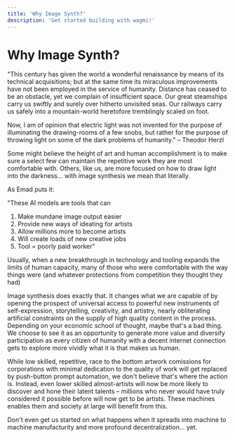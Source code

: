 ```yaml
---
title: 'Why Image Synth?'
description: 'Get started building with wagmi!'
---
```


# Why Image Synth?

"This century has given the world a wonderful renaissance by means of its technical acquisitions; but at the same time its miraculous improvements have not been employed in the service of humanity. Distance has ceased to be an obstacle, yet we complain of insufficient space. Our great steamships carry us swiftly and surely over hitherto unvisited seas. Our railways carry us safely into a mountain-world heretofore tremblingly scaled on foot.

Now, I am of opinion that electric light was not invented for the purpose of illuminating the drawing-rooms of a few snobs, but rather for the purpose of throwing light on some of the dark problems of humanity." – Theodor Herzl


Some might believe the height of art and human accomplishment is to make sure a select few can maintain the repetitive work they are most comfortable with. Others, like us, are more focused on how to draw light into the darkness... with image synthesis we mean that literally.

As Emad puts it:

"These AI models are tools that can
1. Make mundane image output easier
2. Provide new ways of ideating for artists
3. Allow millions more to become artists
4. Will create loads of new creative jobs
5. Tool = poorly paid worker"

Usually, when a new breakthrough in technology and tooling expands the limits of human capacity, many of those who were comfortable with the way things were (and whatever protections from competition they thought they had)

Image synthesis does exactly that. It changes what we are capable of by opening the prospect of universal access to powerful new instruments of self-expression, storytelling, creativity, and artistry, nearly obliterating artificial constraints on the supply of high quality content in the process. Depending on your economic school of thought, maybe that's a bad thing. We choose to see it as an opportunity to generate more value and diversify participation as every citizen of humanity with a decent internet connection gets to explore more vividly what it is that makes us human.

While low skilled, repetitive, race to the bottom artwork comissions for corporations with minimal dedication to the quality of work will get replaced by push-button prompt automation, we don't believe that's where the action is. Instead, even lower skilled almost-artists will now be more likely to discover and hone their latent talents – millions who never would have truly considered it possible before will now get to be artists. These machines enables them and society at large will benefit from this.

Don't even get us started on what happens when it spreads into machine to machine manufacturity and more profound decentralization... yet.